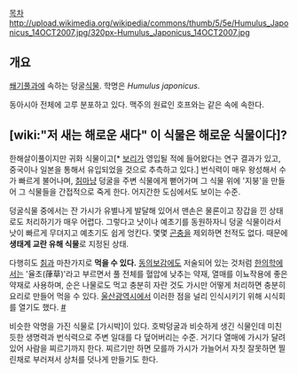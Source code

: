 [[목차]]
http://upload.wikimedia.org/wikipedia/commons/thumb/5/5e/Humulus_Japonicus_14OCT2007.jpg/320px-Humulus_Japonicus_14OCT2007.jpg

== 개요 ==
[[쐐기풀]]과에 속하는 덩굴[[식물]]. 학명은  ''Humulus japonicus''.

동아시아 전체에 고루 분포하고 있다. 맥주의 원료인 호프와는 같은 속에 속한다.

== [wiki:"저 새는 해로운 새다" 이 식물은 해로운 식물이다]? ==
한해살이풀이지만 귀화 식물이고[* [[보리]]가 영입될 적에 들어왔다는 연구 결과가 있고, 중국이나 일본을 통해서 유입되었을 것으로 추측하고 있다.] 번식력이 매우 왕성해서 수가 빠르게 불어나며, [[칡]]마냥 덩굴을 주변 식물에게 뻗어가며 그 식물 위에 '지붕'을 만들어 그 식물들을 간접적으로 죽게 한다. 어지간한 도심에서도 보이는 수준.

덩굴식물 중에서는 잔 가시가 유별나게 발달해 있어서 맨손은 물론이고 장갑을 낀 상태로도 처리하기가 매우 어렵다. 그렇다고 낫이나 예초기를 동원하자니 덩굴 식물이라서 낫이 빠르게 무뎌지고 예초기도 쉽게 엉킨다. 몇몇 [[곤충]]을 제외하면 천적도 없다. 때문에 '''생태계 교란 유해 식물'''로 지정된 상태.

다행히도 [[칡]]과 마찬가지로 '''먹을 수 있다.''' [[동의보감]]에도 저술되어 있는 것처럼 [[한의학]]에서는 '율초(葎草)'라고 부르면서 풀 전체를 혈압에 낮추는 약재, 열매를 이뇨작용에 좋은 약재로 사용하며, 순은 나물로도 먹고 충분히 자란 것도 가시만 어떻게 처리하면 충분히 요리로 만들어 먹을 수 있다. [[울산광역시]]에서 이러한 점을 널리 인식시키기 위해 시식회를 열기도 했다. [http://news.naver.com/main/read.nhn?mode=LSD&mid=sec&sid1=102&oid=001&aid=0006188665 #]

비슷한 악명을 가진 식물로 [가시박]이 있다. 호박덩굴과 비슷하게 생긴 식물인데 미친듯한 생명력과 번식력으로 주변 일대를 다 덮어버리는 수준. 거기다 열매에 가시가 달려있어 사람을 찌르기까지 한다. 찌르기만 하면 모를까 가시가 가늘어서 자칫 잘못하면 찔린채로 부러져서 상처를 덧나게 만들기도 한다.
